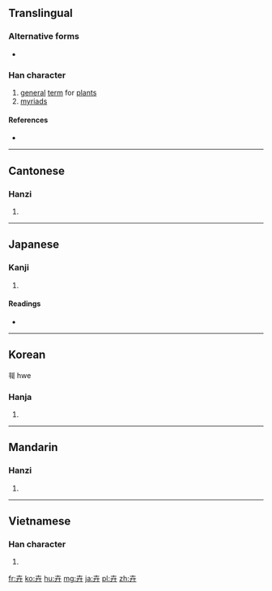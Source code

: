 {{also|𠦄}}

==Translingual==

===Alternative forms===
* {{l|mul|𠦄}}

===Han character===
{{Han char|rn=24|rad=十|as=03|sn=5|four=4044<sub>0</sub>|canj=十廿 (JT)|ids=⿱[[十]][[廾]]}}

# [[general]] [[term]] for [[plant]]s
# [[myriad]]s

====References====
* {{Han ref|kx=0156.060|dkj=02706|dj=0354.050|hdz=10059.080|uh=5349|ud=21321|bh=A563|bd=42339}}

----

==Cantonese==

===Hanzi===
{{yue-hanzi|jyut=wai2|y=wai2}}

# {{defn|lang=yue|sort=十03}}

----

==Japanese==

===Kanji===
{{ja-kanji|grade=|rs=十03}}

# {{defn|lang=ja|sort=十03}}

====Readings====
* {{ja-readings|on=[[き]] (ki)|kun=[[くさ]] (kusa)}}

----

==Korean==
훼 hwe 
===Hanja===
{{ko-hanja|hangeul=훼|rv=hwe|mr=hwe}}

# {{defn|lang=ko|sort=十03}}

----

==Mandarin==

===Hanzi===
{{cmn-hanzi|pin=[[huì]] ([[hui4]])|wg=hui<sup>4</sup>}}

# {{defn|lang=cmn|sort=十03}}

----

==Vietnamese==

===Han character===
{{vi-hantu|[[hủy]], [[tạp]]|rs=十03}}

# {{defn|lang=vi|sort=十03}}

[[fr:卉]]
[[ko:卉]]
[[hu:卉]]
[[mg:卉]]
[[ja:卉]]
[[pl:卉]]
[[zh:卉]]